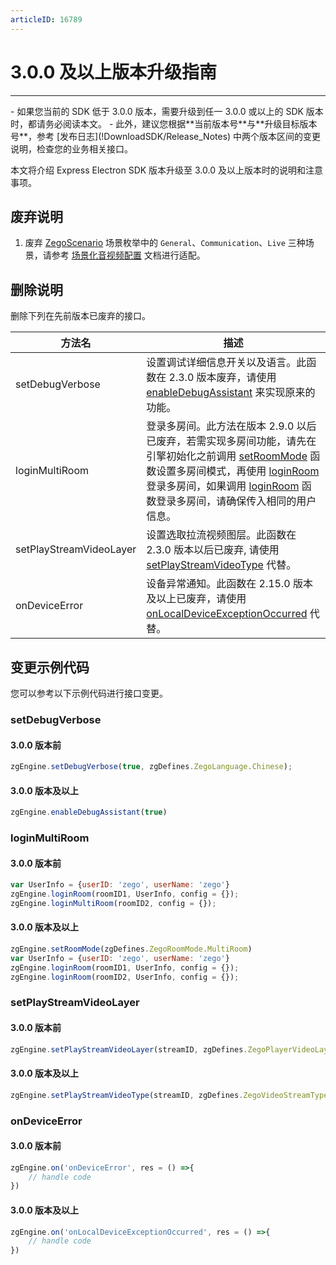 ```yaml
---
articleID: 16789
---
```

# 3.0.0 及以上版本升级指南

- - -

<Warning title="注意">
- 如果您当前的 SDK 低于 3.0.0 版本，需要升级到任一 3.0.0 或以上的 SDK 版本时，都请务必阅读本文。
- 此外，建议您根据**当前版本号**与**升级目标版本号**，参考 [发布日志](!DownloadSDK/Release_Notes) 中两个版本区间的变更说明，检查您的业务相关接口。
</Warning>

本文将介绍 Express Electron SDK 版本升级至 3.0.0 及以上版本时的说明和注意事项。

## 废弃说明

1. 废弃 [ZegoScenario](@-ZegoScenario) 场景枚举中的 `General`、`Communication`、`Live` 三种场景，请参考 [场景化音视频配置](!video_proflie) 文档进行适配。
 

## 删除说明

删除下列在先前版本已废弃的接口。

方法名 | 描述 |
--- | --- |
setDebugVerbose | 设置调试详细信息开关以及语言。此函数在 2.3.0 版本废弃，请使用 [enableDebugAssistant](@enableDebugAssistant) 来实现原来的功能。
loginMultiRoom | 登录多房间。此方法在版本 2.9.0 以后已废弃，若需实现多房间功能，请先在引擎初始化之前调用 [setRoomMode](@setRoomMode) 函数设置多房间模式，再使用 [loginRoom](@loginRoom) 登录多房间，如果调用 [loginRoom](@loginRoom) 函数登录多房间，请确保传入相同的用户信息。
setPlayStreamVideoLayer | 设置选取拉流视频图层。此函数在 2.3.0 版本以后已废弃, 请使用 [setPlayStreamVideoType](@setPlayStreamVideoType) 代替。
onDeviceError | 设备异常通知。此函数在 2.15.0 版本及以上已废弃，请使用 [onLocalDeviceExceptionOccurred](!setting_callback#onLocalDeviceExceptionOccurred) 代替。

## 变更示例代码

您可以参考以下示例代码进行接口变更。

### setDebugVerbose

#### 3.0.0 版本前

```js
zgEngine.setDebugVerbose(true, zgDefines.ZegoLanguage.Chinese);
```


#### 3.0.0 版本及以上

```js
zgEngine.enableDebugAssistant(true)
```

### loginMultiRoom

#### 3.0.0 版本前

```js
var UserInfo = {userID: 'zego', userName: 'zego'}
zgEngine.loginRoom(roomID1, UserInfo, config = {});
zgEngine.loginMultiRoom(roomID2, config = {});
```


#### 3.0.0 版本及以上

```js
zgEngine.setRoomMode(zgDefines.ZegoRoomMode.MultiRoom)
var UserInfo = {userID: 'zego', userName: 'zego'}
zgEngine.loginRoom(roomID1, UserInfo, config = {});
zgEngine.loginRoom(roomID2, UserInfo, config = {});
```


### setPlayStreamVideoLayer

#### 3.0.0 版本前

```js
zgEngine.setPlayStreamVideoLayer(streamID, zgDefines.ZegoPlayerVideoLayer.Base);
```


#### 3.0.0 版本及以上

```js
zgEngine.setPlayStreamVideoType(streamID, zgDefines.ZegoVideoStreamType.Small);
```

### onDeviceError

#### 3.0.0 版本前

```js
zgEngine.on('onDeviceError', res = () =>{
    // handle code
})
```


#### 3.0.0 版本及以上

```js
zgEngine.on('onLocalDeviceExceptionOccurred', res = () =>{
    // handle code
})
```
